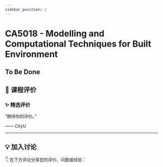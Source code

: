 ```yaml
---
sidebar_position: 1
---
```



# CA5018 - Modelling and Computational Techniques for Built Environment

## To Be Done

## **💬 课程评价**

### ✨ **精选评价**
<div className={commentStyles.commentBox}>
    <p className={commentStyles.commentText}>
        “期待你的评价。”
    </p>
    <p className={commentStyles.commentAuthor}>—— CityU</p>
</div>

---

## **💡 加入讨论**

👇 在下方评论分享您的评价、问题或经验：
<Utterances />
